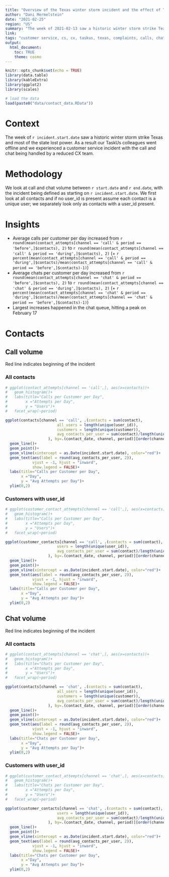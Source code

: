 ```yaml
---
title: "Overview of the Texas winter storm incident and the effect of TaskUs"
author: "Dani Mermelstein"
date: "2021-02-25"
region: "US"
summary: "The week of 2021-02-13 saw a historic winter storm strike Texas and most of the state lost power. As a result our TaskUs colleagues went offline and we experienced a customer service incident with the call and chat being handled by a reduced CX team. We look at call and chat volume between 2021-02-06 and 2021-02-19, with the incident being defined as starting on 2021-02-13. We first look at all contacts and if no user_id is present assume each contact is a unique user; we separately look only as contacts with a user_id present. Average calls per customer per day increased from 1.13 to 1.16 (+ 2%). Average chats per customer per day increased from 1.27 to 1.43 (+ 13%). Largest increases happened in the chat queue, hitting a peak on February 17."
link: 
tags: "customer service, cs, cx, taskus, texas, complaints, calls, chats"
output: 
  html_document:
    toc: TRUE
    theme: cosmo
---
```


```r
knitr::opts_chunk$set(echo = TRUE)
library(data.table)
library(kableExtra)
library(ggplot2)
library(scales)

# load the data
load(paste0("data/contact_data.RData"))
```

# Context

The week of `r incident.start.date` saw a historic winter storm strike Texas and most of the state lost power. As a result our TaskUs colleagues went offline and we experienced a customer service incident with the call and chat being handled by a reduced CX team.

# Methodology

We look at call and chat volume between `r start.date` and `r end.date`, with the incident being defined as starting on `r incident.start.date`. We first look at all contacts and if no user_id is present assume each contact is a unique user; we separately look only as contacts with a user_id present.

# Insights

 - Average calls per customer per day increased from `r round(mean(contact_attempts[channel == 'call' & period == 'before',]$contacts), 2)` to `r round(mean(contact_attempts[channel == 'call' & period == 'during',]$contacts), 2)` (+ `r percent(mean(contact_attempts[channel == 'call' & period == 'during',]$contacts)/mean(contact_attempts[channel == 'call' & period == 'before',]$contacts)-1)`)
 - Average chats per customer per day increased from `r round(mean(contact_attempts[channel == 'chat' & period == 'before',]$contacts), 2)` to `r round(mean(contact_attempts[channel == 'chat' & period == 'during',]$contacts), 2)` (+ `r percent(mean(contact_attempts[channel == 'chat' & period == 'during',]$contacts)/mean(contact_attempts[channel == 'chat' & period == 'before',]$contacts)-1)`)
 - Largest increases happened in the chat queue, hitting a peak on February 17

# Contacts {.tabset .tabset-pills}

## Call volume  {.tabset .tabset-fade}

Red line indicates beginning of the incident

### All contacts

```r

# ggplot(contact_attempts[channel == 'call',], aes(x=contacts))+
#   geom_histogram()+
#   labs(title="Calls per Customer per Day",
#        x ="Attempts per Day", 
#        y = "Users")+
#   facet_wrap(~period)
```

```r


ggplot(contacts[channel == 'call', .(contacts = sum(contact), 
                       all_users = length(unique(user_id)),
                       customers = length(unique(customer)),
                       avg_contacts_per_user = sum(contact)/length(unique(user_id))
                   ), by=.(contact_date, channel, period)][order(channel,contact_date, period),], aes(x=contact_date, y=avg_contacts_per_user))+
  geom_line()+ 
  geom_point()+
  geom_vline(xintercept = as.Date(incident.start.date), color="red")+
  geom_text(aes(label = round(avg_contacts_per_user, 2)),
            vjust = -1, hjust = "inward",
            show.legend = FALSE)+
  labs(title="Calls per Customer per Day",
       x ="Day", 
       y = "Avg Attempts per Day")+
  ylim(0,2)

```

### Customers with user_id

```r
# ggplot(customer_contact_attempts[channel == 'call',], aes(x=contacts))+
#   geom_histogram()+
#   labs(title="Calls per Customer per Day",
#        x ="Attempts per Day", 
#        y = "Users")+
#   facet_wrap(~period)
```


```r


ggplot(customer_contacts[channel == 'call', .(contacts = sum(contact), 
                       users = length(unique(user_id)),
                       avg_contacts_per_user = sum(contact)/length(unique(user_id))
                   ), by=.(contact_date, channel, period)][order(channel,contact_date, period),], aes(x=contact_date, y=avg_contacts_per_user))+
  geom_line()+ 
  geom_point()+
  geom_vline(xintercept = as.Date(incident.start.date), color="red")+
  geom_text(aes(label = round(avg_contacts_per_user, 2)),
            vjust = -1, hjust = "inward",
            show.legend = FALSE)+
  labs(title="Calls per Customer per Day",
       x ="Day", 
       y = "Avg Attempts per Day")+
  ylim(0,2)

```

## Chat volume  {.tabset .tabset-fade}

Red line indicates beginning of the incident

### All contacts

```r
# ggplot(contact_attempts[channel == 'chat',], aes(x=contacts))+
#   geom_histogram()+
#   labs(title="Chats per Customer per Day",
#        x ="Attempts per Day", 
#        y = "Users")+
#   facet_wrap(~period)
```

```r


ggplot(contacts[channel == 'chat', .(contacts = sum(contact), 
                       all_users = length(unique(user_id)),
                       customers = length(unique(customer)),
                       avg_contacts_per_user = sum(contact)/length(unique(user_id))
                   ), by=.(contact_date, channel, period)][order(channel,contact_date, period),], aes(x=contact_date, y=avg_contacts_per_user))+
  geom_line()+ 
  geom_point()+
  geom_vline(xintercept = as.Date(incident.start.date), color="red")+
  geom_text(aes(label = round(avg_contacts_per_user, 2)),
            vjust = -1, hjust = "inward",
            show.legend = FALSE)+
  labs(title="Chats per Customer per Day",
       x ="Day", 
       y = "Avg Attempts per Day")+
  ylim(0,2)

```

### Customers with user_id

```r
# ggplot(customer_contact_attempts[channel == 'chat',], aes(x=contacts))+
#   geom_histogram()+
#   labs(title="Chats per Customer per Day",
#        x ="Attempts per Day", 
#        y = "Users")+
#   facet_wrap(~period)
```

```r


ggplot(customer_contacts[channel == 'chat', .(contacts = sum(contact), 
                       users = length(unique(user_id)),
                       avg_contacts_per_user = sum(contact)/length(unique(user_id))
                   ), by=.(contact_date, channel, period)][order(channel,contact_date, period),], aes(x=contact_date, y=avg_contacts_per_user))+
  geom_line()+ 
  geom_point()+
  geom_vline(xintercept = as.Date(incident.start.date), color="red")+
  geom_text(aes(label = round(avg_contacts_per_user, 2)),
            vjust = -1, hjust = "inward",
            show.legend = FALSE)+
  labs(title="Chats per Customer per Day",
       x ="Day", 
       y = "Avg Attempts per Day")+
  ylim(0,2)

```
